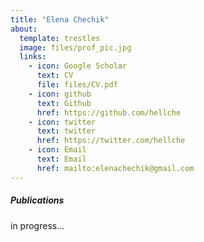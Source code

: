 ```yaml
---
title: "Elena Chechik"
about:
  template: trestles
  image: files/prof_pic.jpg
  links:
    - icon: Google Scholar
      text: CV
      file: files/CV.pdf
    - icon: github
      text: Github
      href: https://github.com/hellche
    - icon: twitter
      text: twitter
      href: https://twitter.com/hellche
    - icon: Email
      text: Email
      href: mailto:elenachechik@gmail.com
---
```


##### Publications

in progress...
   <!-- wp -->

   <!-- conf pros -->

   <!-- papers -->

   <!-- presentations -->

   <!-- datasets -->
